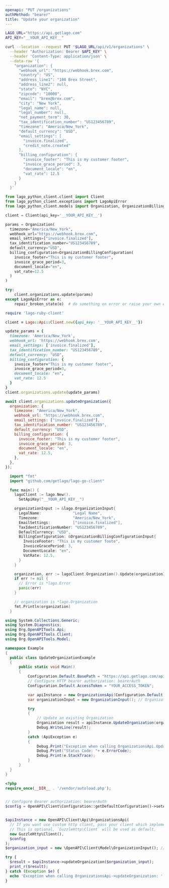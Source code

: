 ```yaml
---
openapi: "PUT /organizations"
authMethod: "bearer"
title: "Update your organization"
---
```


<RequestExample>

```bash cURL
LAGO_URL="https://api.getlago.com"
API_KEY="__YOUR_API_KEY__"

curl --location --request PUT "$LAGO_URL/api/v1/organizations" \
  --header "Authorization: Bearer $API_KEY" \
  --header 'Content-Type: application/json' \
  --data-raw '{
    "organization": {
      "webhook_url": "https://webhook.brex.com",
      "country": "US",
      "address_line1": "100 Brex Street",
      "address_line2": null,
      "state": "NYC",
      "zipcode": "10000",
      "email": "brex@brex.com",
      "city": "New York",
      "legal_name": null,
      "legal_number": null,
      "net_payment_term": 30,
      "tax_identification_number": "US123456789",
      "timezone": "America/New_York",
      "default_currency": "USD",
      "email_settings": [
        "invoice.finalized",
        "credit_note.created"
      ],
      "billing_configuration": {
        "invoice_footer": "This is my customer footer",
        "invoice_grace_period": 3,
        "document_locale": "en",
        "vat_rate": 12.5
      }
    }
  }'
```

```python Python
from lago_python_client.client import Client
from lago_python_client.exceptions import LagoApiError
from lago_python_client.models import Organization, OrganizationBillingConfiguration

client = Client(api_key='__YOUR_API_KEY__')

params = Organization(
  timezone="America/New_York",
  webhook_url="https://webhook.brex.com",
  email_settings=["invoice.finalized"],
  tax_identification_number="US123456789",
  default_currency="USD",
  billing_configuration=OrganizationBillingConfiguration(
    invoice_footer="This is my customer footer",
    invoice_grace_period=3,
    document_locale="en",
    vat_rate=12.5
  )
)

try:
    client.organizations.update(params)
except LagoApiError as e:
    repair_broken_state(e)  # do something on error or raise your own exception
```

```ruby Ruby
require 'lago-ruby-client'

client = Lago::Api::Client.new({api_key: '__YOUR_API_KEY__'})

update_params = {
  timezone: 'America/New_York',
  webhook_url: 'https://webhook.brex.com',
  email_settings: ['invoice.finalized'],
  tax_identification_number: "US123456789",
  default_currency: "USD",
  billing_configuration: {
    invoice_footer="This is my customer footer",
    invoice_grace_period=3,
    document_locale: "en",
    vat_rate: 12.5
  }
}
client.organizations.update(update_params)
```

```js Javascript
await client.organizations.updateOrganization({
  organization: {
    timezone: "America/New_York",
    webhook_url: "https://webhook.brex.com",
    email_settings: ["invoice.finalized"],
    tax_identification_number: "US123456789",
    default_currency: "USD",
    billing_configuration: {
      invoice_footer: "This is my customer footer",
      invoice_grace_period: 3,
      document_locale: "en",
      vat_rate: 12.5,
    },
  },
});
```

```go Go
  import "fmt"
  import "github.com/getlago/lago-go-client"

  func main() {
    lagoClient := lago.New().
      SetApiKey("__YOUR_API_KEY__")

    organizationInput := &lago.OrganizationInput{
      LegalName:              "Legal Name",
      Timezone:               "America/New_York",
      EmailSettings:          ["invoice.finalized"],
      TaxIdentificationNumber: "US123456789",
      DefaultCurrency: "USD",
      BillingConfiguration: &OrganizationBillingConfigurationInput{
        InvoiceFooter: "This is my customer foote",
        InvoiceGracePeriod: 3,
        DocumentLocale: "en",
        VatRate: 12.5,
      }
    }

    organization, err := lagoClient.Organization().Update(organizationInput)
    if err != nil {
      // Error is *lago.Error
      panic(err)
    }

    // organization is *lago.Organization
    fmt.Println(organization)
  }
```

```csharp C#
using System.Collections.Generic;
using System.Diagnostics;
using Org.OpenAPITools.Api;
using Org.OpenAPITools.Client;
using Org.OpenAPITools.Model;

namespace Example
{
  public class UpdateOrganizationExample
  {
      public static void Main()
      {
          Configuration.Default.BasePath = "https://api.getlago.com/api/v1";
          // Configure HTTP bearer authorization: bearerAuth
          Configuration.Default.AccessToken = "YOUR_ACCESS_TOKEN";

          var apiInstance = new OrganizationsApi(Configuration.Default);
          var organizationInput = new OrganizationInput(); // OrganizationInput | Update an existing organization

          try
          {
              // Update an existing Organization
              Organization result = apiInstance.UpdateOrganization(organizationInput);
              Debug.WriteLine(result);
          }
          catch (ApiException e)
          {
              Debug.Print("Exception when calling OrganizationsApi.UpdateOrganization: " + e.Message );
              Debug.Print("Status Code: "+ e.ErrorCode);
              Debug.Print(e.StackTrace);
          }
      }
  }
}
```

```php PHP
<?php
require_once(__DIR__ . '/vendor/autoload.php');


// Configure Bearer authorization: bearerAuth
$config = OpenAPI\Client\Configuration::getDefaultConfiguration()->setAccessToken('YOUR_ACCESS_TOKEN');


$apiInstance = new OpenAPI\Client\Api\OrganizationsApi(
  // If you want use custom http client, pass your client which implements `GuzzleHttp\ClientInterface`.
  // This is optional, `GuzzleHttp\Client` will be used as default.
  new GuzzleHttp\Client(),
  $config
);
$organization_input = new \OpenAPI\Client\Model\OrganizationInput(); // \OpenAPI\Client\Model\OrganizationInput | Update an existing organization

try {
  $result = $apiInstance->updateOrganization($organization_input);
  print_r($result);
} catch (Exception $e) {
  echo 'Exception when calling OrganizationsApi->updateOrganization: ', $e->getMessage(), PHP_EOL;
}
```

</RequestExample>
